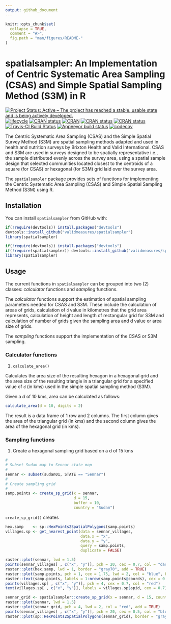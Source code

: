 ```yaml
---
output: github_document
---
```


<!-- README.md is generated from README.Rmd. Please edit that file -->

```r
knitr::opts_chunk$set(
  collapse = TRUE,
  comment = "#>",
  fig.path = "man/figures/README-"
)
```

# spatialsampler: An Implementation of Centric Systematic Area Sampling (CSAS) and Simple Spatial Sampling Method (S3M) in R

<!-- badges: start -->
[![Project Status: Active – The project has reached a stable, usable state and is being actively developed.](https://www.repostatus.org/badges/latest/active.svg)](https://www.repostatus.org/#active)
[![lifecycle](https://img.shields.io/badge/lifecycle-experimental-orange.svg)](https://www.tidyverse.org/lifecycle/#experimental)
[![CRAN status](https://www.r-pkg.org/badges/version/spatialsampler)](https://cran.r-project.org/package=spatialsampler)
[![CRAN](http://www.r-pkg.org/badges/last-release/spatialsamplers)](https://cran.r-project.org/package=spatialsampler)
[![CRAN status](http://cranlogs.r-pkg.org/badges/grand-total/spatialsampler)](https://cran.r-project.org/package=spatialsampler)
[![CRAN status](http://cranlogs.r-pkg.org/badges/spatialsampler)](https://cran.r-project.org/package=spatialsampler)
[![Travis-CI Build Status](https://travis-ci.org/SpatialWorks/spatialsampler.svg?branch=master)](https://travis-ci.org/SpatialWorks/spatialsampler)
[![AppVeyor build status](https://ci.appveyor.com/api/projects/status/github/SpatialWorks/spatialsampler?branch=master&svg=true)](https://ci.appveyor.com/project/SpatialWorks/spatialsampler)
[![codecov](https://codecov.io/gh/SpatialWorks/spatialsampler/branch/master/graph/badge.svg)](https://codecov.io/gh/SpatialWorks/spatialsampler)
<!-- badges: end -->

The Centric Systematic Area Sampling (CSAS) and the Simple Spatial Survey Method (S3M) are spatial sampling methods adapted and used in health and nutrition surveys by Brixton Health and Valid International. CSAS and S3M are used in surveys designed to be spatially representative i.e., the sample distributed evenly across the survey area, using a spatial sample design that selected communities located closest to the centroids of a square (for CSAS) or hexagonal (for S3M) grid laid over the survey area.

The `spatialsampler` package provides sets of functions for implementing the Centric Systematic Area Sampling (CSAS) and Simple Spatial Sampling Method (S3M) using R.

## Installation

You can install `spatialsampler` from GitHub with:

```r
if(!require(devtools)) install.packages("devtools")
devtools::install_github("validmeasures/spatialsampler")
library(spatialsampler)
```

```r
if(!require(devtools)) install.packages("devtools")
if(!require(spatialsampler)) devtools::install_github("validmeasures/spatialsampler")
library(spatialsampler)
```

## Usage

The current functions in `spatialsampler` can be grouped into two (2) classes: *calculator* functions and *sampling* functions.

The *calculator* functions support the estimation of spatial sampling parameters needed for CSAS and S3M. These include the calculation of areas of grids, calculation of `d` value in kilometres that the grid area represents, calculation of height and length of rectangular grid for S3M and calculation of number of grids given the sampling area and d value or area size of grids.

The *sampling* functions support the implementation of the CSAS or S3M sampling.


### Calculator functions

1. `calculate_area()`

Calculates the area size of the resulting hexagon in a hexagonal grid and the area size of the resulting triangle in a triangular grid for a specified value of `d` (in kms) used in the simple spatial sampling method (S3M).

Given a $d$ of 10 kms, area can be calculated as follows:

```r
calculate_area(d = 10, digits = 2)
```

The result is a data frame of 1 row and 2 columns. The first column gives the area of the triangular grid (in kms) and the second column gives the area of the hexagonal grid (in kms).


### Sampling functions

1. Create a hexagonal sampling grid based on a d of 15 kms

```r
#
# Subset Sudan map to Sennar state map
#
sennar <- subset(sudan01, STATE == "Sennar")
#
# Create sampling grid
#
samp.points <- create_sp_grid(x = sennar, 
                              d = 15, 
                              buffer = 10, 
                              country = "Sudan")
```

`create_sp_grid()` creates 

```r
hex.samp    <- sp::HexPoints2SpatialPolygons(samp.points)
villages.sp <- get_nearest_point(data = sennar_villages, 
                                 data.x = "x", 
                                 data.y = "y", 
                                 query = samp.points, 
                                 duplicate = FALSE)
```

```r
raster::plot(sennar, lwd = 1.5)
points(sennar_villages[ , c("x", "y")], pch = 20, cex = 0.7, col = "darkgreen")
raster::plot(hex.samp, lwd = 1, border = "gray70", add = TRUE)
raster::plot(samp.points, pch = 1, cex = 1.75, lwd = 2, col = "blue", bg = NA, add = TRUE)
raster::text(samp.points, labels = 1:nrow(samp.points@coords), cex = 0.6)
points(villages.sp[ , c("x", "y")], pch = 4, cex = 0.7, col = "red")
text(villages.sp[ , c("x", "y")], labels = villages.sp$spid, cex = 0.7)
```


```r
sennar_grid <- spatialsampler::create_sp_grid(x = sennar, d = 15, country = "Sudan")
raster::plot(sennar, lwd = 1.5)
raster::plot(sennar_grid, pch = 4, lwd = 2, col = "red", add = TRUE)
points(sennar_villages[ , c("x", "y")], pch = 20, cex = 0.5, col = "blue")
raster::plot(sp::HexPoints2SpatialPolygons(sennar_grid), border = "gray70", lwd = 1, add = TRUE)
```
